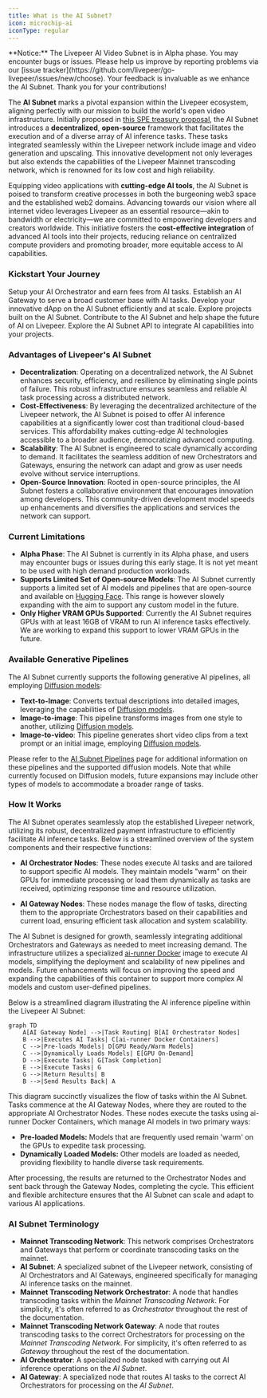 ```yaml
---
title: What is the AI Subnet?
icon: microchip-ai
iconType: regular
---
```


<Warning>
  **Notice:** The Livepeer AI Video Subnet is in Alpha phase. You may encounter
  bugs or issues. Please help us improve by reporting problems via our [issue
  tracker](https://github.com/livepeer/go-livepeer/issues/new/choose). Your
  feedback is invaluable as we enhance the AI Subnet. Thank you for your
  contributions!
</Warning>

The **AI Subnet** marks a pivotal expansion within the Livepeer ecosystem,
aligning perfectly with our mission to build the world's open video
infrastructure. Initially proposed in
[this SPE treasury proposal](https://explorer.livepeer.org/treasury/82843445347363563575858115586375001878287509193479217286690041153234635982713),
the AI Subnet introduces a **decentralized**, **open-source** framework that
facilitates the execution and of a diverse array of AI inference tasks. These
tasks integrated seamlessly within the Livepeer network include image and video
generation and upscaling. This innovative development not only leverages but
also extends the capabilities of the Livepeer Mainnet transcoding network, which
is renowned for its low cost and high reliability.

Equipping video applications with **cutting-edge AI tools**, the AI Subnet is
poised to transform creative processes in both the burgeoning web3 space and the
established web2 domains. Advancing towards our vision where all internet video
leverages Livepeer as an essential resource—akin to bandwidth or electricity—we
are committed to empowering developers and creators worldwide. This initiative
fosters the **cost-effective integration** of advanced AI tools into their
projects, reducing reliance on centralized compute providers and promoting
broader, more equitable access to AI capabilities.

### Kickstart Your Journey

<CardGroup cols={3}>
  <Card
    href="/ai/orchestrator/get-started"
    title="Setup AI Orchestrator"
    icon="robot"
    iconType="duotone"
  >
    Setup your AI Orchestrator and earn fees from AI tasks.
  </Card>
  <Card
    href="/ai/setup-gateway"
    title="Setup AI Gateway"
    icon="play"
    iconType="duotone"
  >
    Establish an AI Gateway to serve a broad customer base with AI tasks.
  </Card>
  <Card
    href="/ai/builders"
    title="Build your dApp"
    icon="screwdriver-wrench"
    iconType="duotone"
  >
    Develop your innovative dApp on the AI Subnet efficiently and at scale.
  </Card>
  <Card title="Showcase" href="/ai/build/showcase" icon="star">
    Explore projects built on the AI Subnet.
  </Card>
  <Card
    href="/ai/contribute/overview"
    title="Contribute to AI Subnet"
    icon="heart"
    iconType="duotone"
  >
    Contribute to the AI Subnet and help shape the future of AI on Livepeer.
  </Card>
  <Card
    href="/ai/api-reference"
    title="AI API Reference"
    icon="rectangle-terminal"
    iconType="duotone"
  >
    Explore the AI Subnet API to integrate AI capabilities into your projects.
  </Card>
</CardGroup>

### Advantages of Livepeer's AI Subnet

- **Decentralization**: Operating on a decentralized network, the AI Subnet
  enhances security, efficiency, and resilience by eliminating single points of
  failure. This robust infrastructure ensures seamless and reliable AI task
  processing across a distributed network.
- **Cost-Effectiveness**: By leveraging the decentralized architecture of the
  Livepeer network, the AI Subnet is poised to offer AI inference capabilities
  at a significantly lower cost than traditional cloud-based services. This
  affordability makes cutting-edge AI technologies accessible to a broader
  audience, democratizing advanced computing.
- **Scalability**: The AI Subnet is engineered to scale dynamically according to
  demand. It facilitates the seamless addition of new Orchestrators and
  Gateways, ensuring the network can adapt and grow as user needs evolve without
  service interruptions.
- **Open-Source Innovation**: Rooted in open-source principles, the AI Subnet
  fosters a collaborative environment that encourages innovation among
  developers. This community-driven development model speeds up enhancements and
  diversifies the applications and services the network can support.

### Current Limitations

- **Alpha Phase**: The AI Subnet is currently in its Alpha phase, and users may
  encounter bugs or issues during this early stage. It is not yet meant to be
  used with high demand production workloads.
- **Supports Limited Set of Open-source Models**: The AI Subnet currently
  supports a limited set of AI models and pipelines that are open-source and
  available on [Hugging Face](https://huggingface.co/models). This range is
  however slowely expanding with the aim to support any custom model in the
  future.
- **Only Higher VRAM GPUs Supported**: Currently the AI Subnet requires GPUs
  with at least 16GB of VRAM to run AI inference tasks effectively. We are
  working to expand this support to lower VRAM GPUs in the future.

### Available Generative Pipelines

The AI Subnet currently supports the following generative AI pipelines, all
employing [Diffusion models](https://huggingface.co/docs/diffusers/en/index):

- **Text-to-Image**: Converts textual descriptions into detailed images,
  leveraging the capabilities of
  [Diffusion models](https://huggingface.co/models?pipeline_tag=text-to-image).
- **Image-to-image**: This pipeline transforms images from one style to another,
  utilizing
  [Diffusion models](https://huggingface.co/models?pipeline_tag=image-to-image).
- **Image-to-video**: This pipeline generates short video clips from a text
  prompt or an initial image, employing
  [Diffusion models](https://huggingface.co/docs/diffusers/en/index).

Please refer to the [AI Subnet Pipelines](/ai/pipelines) page for additional
information on these pipelines and the supported diffusion models. Note that
while currently focused on Diffusion models, future expansions may include other
types of models to accommodate a broader range of tasks.

### How It Works

The AI Subnet operates seamlessly atop the established Livepeer network,
utilizing its robust, decentralized payment infrastructure to efficiently
facilitate AI inference tasks. Below is a streamlined overview of the system
components and their respective functions:

- **AI Orchestrator Nodes**: These nodes execute AI tasks and are tailored to
  support specific AI models. They maintain models "warm" on their GPUs for
  immediate processing or load them dynamically as tasks are received,
  optimizing response time and resource utilization.

- **AI Gateway Nodes**: These nodes manage the flow of tasks, directing them to
  the appropriate Orchestrators based on their capabilities and current load,
  ensuring efficient task allocation and system scalability.

The AI Subnet is designed for growth, seamlessly integrating additional
Orchestrators and Gateways as needed to meet increasing demand. The
infrastructure utilizes a specialized
[ai-runner Docker](https://hub.docker.com/r/livepeer/ai-runner) image to execute
AI models, simplifying the deployment and scalability of new pipelines and
models. Future enhancements will focus on improving the speed and expanding the
capabilities of this container to support more complex AI models and custom
user-defined pipelines.

Below is a streamlined diagram illustrating the AI inference pipeline within the
Livepeer AI Subnet:

```mermaid
graph TD
    A[AI Gateway Node] -->|Task Routing| B[AI Orchestrator Nodes]
    B -->|Executes AI Tasks| C[ai-runner Docker Containers]
    C -->|Pre-loads Models| D[GPU Ready/Warm Models]
    C -->|Dynamically Loads Models| E[GPU On-Demand]
    D -->|Execute Tasks| G[Task Completion]
    E -->|Execute Tasks| G
    G -->|Return Results| B
    B -->|Send Results Back| A
```

This diagram succinctly visualizes the flow of tasks within the AI Subnet. Tasks
commence at the AI Gateway Nodes, where they are routed to the appropriate AI
Orchestrator Nodes. These nodes execute the tasks using ai-runner Docker
Containers, which manage AI models in two primary ways:

- **Pre-loaded Models:** Models that are frequently used remain 'warm' on the
  GPUs to expedite task processing.
- **Dynamically Loaded Models:** Other models are loaded as needed, providing
  flexibility to handle diverse task requirements.

After processing, the results are returned to the Orchestrator Nodes and sent
back through the Gateway Nodes, completing the cycle. This efficient and
flexible architecture ensures that the AI Subnet can scale and adapt to various
AI applications.

### AI Subnet Terminology

- **Mainnet Transcoding Network**: This network comprises Orchestrators and
  Gateways that perform or coordinate transcoding tasks on the mainnet.
- **AI Subnet**: A specialized subnet of the Livepeer network, consisting of AI
  Orchestrators and AI Gateways, engineered specifically for managing AI
  inference tasks on the mainnet.
- **Mainnet Transcoding Network Orchestrator**: A node that handles transcoding
  tasks within the _Mainnet Transcoding Network_. For simplicity, it's often
  referred to as _Orchestrator_ throughout the rest of the documentation.
- **Mainnet Transcoding Network Gateway**: A node that routes transcoding tasks
  to the correct Orchestrators for processing on the _Mainnet Transcoding
  Network_. For simplicity, it's often referred to as _Gateway_ throughout the
  rest of the documentation.
- **AI Orchestrator**: A specialized node tasked with carrying out AI inference
  operations on the _AI Subnet_.
- **AI Gateway**: A specialized node that routes AI tasks to the correct AI
  Orchestrators for processing on the _AI Subnet_.
